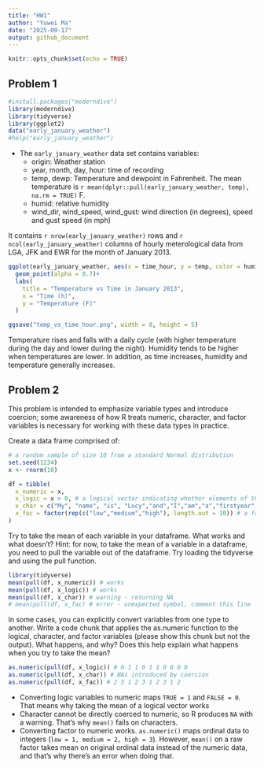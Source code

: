 ```yaml
---
title: "HW1"
author: "Yuwei Ma"
date: "2025-09-17"
output: github_document
---
```


```r
knitr::opts_chunk$set(echo = TRUE)
```

## Problem 1
```r
#install.packages("moderndive")
library(moderndive)
library(tidyverse)
library(ggplot2)
data("early_january_weather")
#help("early_january_weather")
```

* The `early_january_weather` data set contains variables: 
  + origin: Weather station
  + year, month, day, hour: time of recording
  + temp, dewp: Temperature and dewpoint in Fahrenheit. The mean temperature is `r mean(dplyr::pull(early_january_weather, temp), na.rm = TRUE)` F. 
  + humid: relative humidity
  + wind_dir, wind_speed, wind_gust: wind direction (in degrees), speed and gust speed (in mph)

It contains `r nrow(early_january_weather)` rows and `r ncol(early_january_weather)` columns of hourly meterological data from LGA, JFK and EWR for the month of January 2013. 


```r
ggplot(early_january_weather, aes(x = time_hour, y = temp, color = humid)) +
  geom_point(alpha = 0.7)+
  labs(
    title = "Temperature vs Time in January 2013",
    x = "Time (h)",
    y = "Temperature (F)"
  )

ggsave("temp_vs_time_hour.png", width = 8, height = 5)
```

Temperature rises and falls with a daily cycle (with higher temperature during the day and lower during the night). Humidity tends to be higher when temperatures are lower. In addition, as time increases, humidity and temperature generally increases. 

## Problem 2
This problem is intended to emphasize variable types and introduce coercion; some awareness of how R treats numeric, character, and factor variables is necessary for working with these data types in practice.

Create a data frame comprised of:
```r
# a random sample of size 10 from a standard Normal distribution
set.seed(1234)
x <- rnorm(10)

df = tibble(
  x_numeric = x,
  x_logic = x > 0, # a logical vector indicating whether elements of the sample are greater than 0
  x_char = c("My", "name", "is", "Lucy","and","I","am","a","firstyear","student"), # a character vector of length 10 
  x_fac = factor(rep(c("low","medium","high"), length.out = 10)) # a factor vector of length 10, with 3 different factor “levels”
)
```

Try to take the mean of each variable in your dataframe. What works and what doesn’t?
Hint: for now, to take the mean of a variable in a dataframe, you need to pull the variable out of the dataframe. Try loading the tidyverse and using the pull function.
```r
library(tidyverse)
mean(pull(df, x_numeric)) # works
mean(pull(df, x_logic)) # works
mean(pull(df, x_char)) # warning - returning NA
# mean(pull(df, x_fac) # error - unexpected symbol, comment this line
```

In some cases, you can explicitly convert variables from one type to another. Write a code chunk that applies the as.numeric function to the logical, character, and factor variables (please show this chunk but not the output). What happens, and why? Does this help explain what happens when you try to take the mean?
```r
as.numeric(pull(df, x_logic)) # 0 1 1 0 1 1 0 0 0 0
as.numeric(pull(df, x_char)) # NAs introduced by coercion 
as.numeric(pull(df, x_fac)) # 2 3 1 2 3 1 2 3 1 2
```
* Converting logic variables to numeric maps `TRUE = 1` and `FALSE = 0`. That means why taking the mean of a logical vector works
* Character cannot be directly coerced to numeric, so R produces `NA` with a warning. That’s why `mean()` fails on characters.
* Converting factor to numeric works. `as.numeric()` maps ordinal data to integers (`low = 1, medium = 2, high = 3`). However, `mean()` on a raw factor takes mean on original ordinal data instead of the numeric data, and that's why there's an error when doing that.



